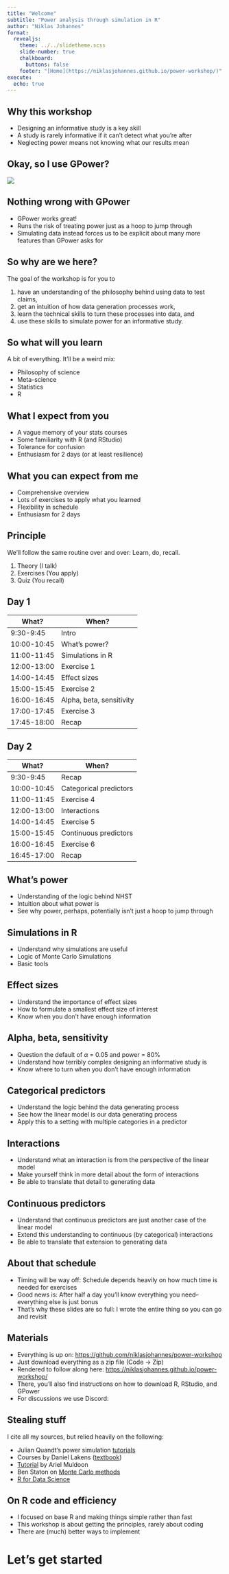 ```yaml
---
title: "Welcome"
subtitle: "Power analysis through simulation in R"
author: "Niklas Johannes"
format: 
  revealjs:
    theme: ../../slidetheme.scss
    slide-number: true
    chalkboard: 
      buttons: false
    footer: "[Home](https://niklasjohannes.github.io/power-workshop/)"
execute:
  echo: true
---
```


## Why this workshop

- Designing an informative study is a key skill
- A study is rarely informative if it can't detect what you're after
- Neglecting power means not knowing what our results mean

## Okay, so I use GPower?

![](gpower.jpg)

## Nothing wrong with GPower

- GPower works great!
- Runs the risk of treating power just as a hoop to jump through
- Simulating data instead forces us to be explicit about many more features than GPower asks for

## So why are we here?

The goal of the workshop is for you to

1. have an understanding of the philosophy behind using data to test claims,
2. get an intuition of how data generation processes work,
3. learn the technical skills to turn these processes into data, and
4. use these skills to simulate power for an informative study.

## So what will you learn

A bit of everything. It'll be a weird mix:

- Philosophy of science
- Meta-science
- Statistics
- R

## What I expect from you

- A vague memory of your stats courses
- Some familiarity with R (and RStudio)
- Tolerance for confusion
- Enthusiasm for 2 days (or at least resilience)

## What you can expect from me

- Comprehensive overview
- Lots of exercises to apply what you learned
- Flexibility in schedule
- Enthusiasm for 2 days

## Principle

We'll follow the same routine over and over: Learn, do, recall.

1. Theory (I talk)
2. Exercises (You apply)
3. Quiz (You recall)

## Day 1

| What?       | When?                    |
|-------------|--------------------------|
| 9:30-9:45   | Intro                    |
| 10:00-10:45 | What's power?            |
| 11:00-11:45 | Simulations in R         |
| 12:00-13:00 | Exercise 1               |
| 14:00-14:45 | Effect sizes             |
| 15:00-15:45 | Exercise 2               |
| 16:00-16:45 | Alpha, beta, sensitivity |
| 17:00-17:45 | Exercise 3               |
| 17:45-18:00 | Recap                    |

## Day 2

| What?       | When?                    |
|-------------|--------------------------|
| 9:30-9:45   | Recap                    |
| 10:00-10:45 | Categorical predictors   |
| 11:00-11:45 | Exercise 4               |
| 12:00-13:00 | Interactions             |
| 14:00-14:45 | Exercise 5               |
| 15:00-15:45 | Continuous predictors    |
| 16:00-16:45 | Exercise 6               |
| 16:45-17:00 | Recap                    |

## What's power

-   Understanding of the logic behind NHST
-   Intuition about what power is
-   See why power, perhaps, potentially isn't just a hoop to jump through

## Simulations in R

- Understand why simulations are useful
- Logic of Monte Carlo Simulations
- Basic tools

## Effect sizes

- Understand the importance of effect sizes
- How to formulate a smallest effect size of interest
- Know when you don't have enough information

## Alpha, beta, sensitivity

- Question the default of $\alpha$ = 0.05 and power = 80%
- Understand how terribly complex designing an informative study is
- Know where to turn when you don't have enough information

## Categorical predictors

- Understand the logic behind the data generating process
- See how the linear model is our data generating process
- Apply this to a setting with multiple categories in a predictor

## Interactions

- Understand what an interaction is from the perspective of the linear model
- Make yourself think in more detail about the form of interactions
- Be able to translate that detail to generating data

## Continuous predictors

- Understand that continuous predictors are just another case of the linear model
- Extend this understanding to continuous (by categorical) interactions
- Be able to translate that extension to generating data

## About that schedule

- Timing will be way off: Schedule depends heavily on how much time is needed for exercises
- Good news is: After half a day you'll know everything you need--everything else is just bonus
- That's why these slides are so full: I wrote the entire thing so you can go and revisit

## Materials

- Everything is up on: <https://github.com/niklasjohannes/power-workshop>
- Just download everything as a zip file (Code -> Zip)
- Rendered to follow along here: <https://niklasjohannes.github.io/power-workshop/>
- There, you'll also find instructions on how to download R, RStudio, and GPower
- For discussions we use Discord: 

## Stealing stuff

I cite all my sources, but relied heavily on the following:

- Julian Quandt's power simulation [tutorials](https://julianquandt.com/post/power-analysis-by-data-simulation-in-r-part-i/)
- Courses by Daniel Lakens ([textbook](https://lakens.github.io/statistical_inferences/))
- [Tutorial](https://aosmith.rbind.io/2018/08/29/getting-started-simulating-data/) by Ariel Muldoon
- Ben Staton on [Monte Carlo methods](https://bstaton1.github.io/au-r-workshop/ch4.html)
- [R for Data Science](https://r4ds.had.co.nz/)

## On R code and efficiency

- I focused on base R and making things simple rather than fast
- This workshop is about getting the principles, rarely about coding
- There are (much) better ways to implement

# Let's get started